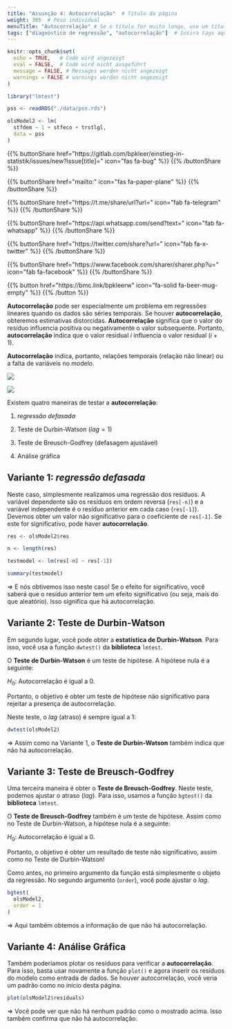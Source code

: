 ```yaml
---
title: "Assunção 4: Autocorrelação"  # Título da página
weight: 305  # Peso individual
menuTitle: "Autocorrelação" # Se o título for muito longo, use um título curto aqui
tags: ["diagnóstico de regressão", "autocorrelação"]  # Insira tags aqui; Palavra curta que descreve o que acontece na página
---
```

```r
knitr::opts_chunk$set(
  echo = TRUE,   # Code wird angezeigt
  eval = FALSE,  # Code wird nicht ausgeführt
  message = FALSE, # Messages werden nicht angezeigt
  warnings = FALSE # warnings werden nicht angezeigt
)

library("lmtest")

pss <- readRDS("./data/pss.rds")

olsModel2 <- lm(
  stfdem ~ 1 + stfeco + trstlgl,   
  data = pss
)      
```

{{% buttonShare href=\"https\:\/\/gitlab.com\/bpkleer\/einstieg-in-statistik\/issues\/new?issue[title]=\" icon=\"fas fa-bug\" %}} {{% /buttonShare %}} 

{{% buttonShare href=\"mailto\:\" icon=\"fas fa-paper-plane\" %}} {{% /buttonShare %}}

{{% buttonShare href=\"https\:\/\/t.me\/share\/url?url=\" icon=\"fab fa-telegram\" %}} {{% /buttonShare %}}

{{% buttonShare href=\"https\:\/\/api.whatsapp.com\/send?text=\" icon=\"fab fa-whatsapp\" %}} {{% /buttonShare %}}

{{% buttonShare href=\"https\:\/\/twitter.com\/share?url=\" icon=\"fab fa-x-twitter\" %}} {{% /buttonShare %}}

{{% buttonShare href=\"https\:\/\/www.facebook.com\/sharer\/sharer.php?u=\" icon=\"fab fa-facebook\" %}} {{% /buttonShare %}}

{{% button href=\"https\:\/\/bmc.link\/bpkleerw\" icon=\"fa-solid fa-beer-mug-empty\" %}} {{% /button %}}

**Autocorrelação** pode ser especialmente um problema em regressões lineares quando os dados são séries temporais. Se houver **autocorrelação**, obteremos estimativas distorcidas. **Autocorrelação** significa que o valor do resíduo influencia positiva ou negativamente o valor subsequente. Portanto, **autocorrelação** indica que o valor residual $i$ influencia o valor residual $(i+1)$.

**Autocorrelação** indica, portanto, relações temporais (relação não linear) ou a falta de variáveis no modelo.

![](../img/autocorr_pos.png)

![](../img/autocorr_neg.png)

Existem quatro maneiras de testar a **autocorrelação**:

1. *regressão defasada*

2. Teste de Durbin-Watson ($lag = 1$)

3. Teste de Breusch-Godfrey (defasagem ajustável)

4. Análise gráfica

## Variante 1: *regressão defasada* 
Neste caso, simplesmente realizamos uma regressão dos resíduos. A variável dependente são os resíduos em ordem reversa (`res[-n]`) e a variável independente é o resíduo anterior em cada caso (`res[-1]`). Devemos obter um valor não significativo para o coeficiente de `res[-1]`. Se este for significativo, pode haver **autocorrelação**.

```r
res <- olsModel2$res  

n <- length(res)       

testmodel <- lm(res[-n] ~ res[-1]) 

summary(testmodel)
```

$\Rightarrow$ E nós obtivemos isso neste caso! Se o efeito for significativo, você saberá que o resíduo anterior tem um efeito significativo (ou seja, mais do que aleatório). Isso significa que há autocorrelação.

## Variante 2: Teste de Durbin-Watson
Em segundo lugar, você pode obter a **estatística de Durbin-Watson**. Para isso, você usa a função `dwtest()` da **biblioteca** `lmtest`.

O **Teste de Durbin-Watson** é um teste de hipótese. A hipótese nula é a seguinte:

$H_0$: Autocorrelação é igual a $0$.

Portanto, o objetivo é obter um teste de hipótese não significativo para rejeitar a presença de autocorrelação.

Neste teste, o *lag* (atraso) é sempre igual a $1$:
```r
dwtest(olsModel2)
```

$\Rightarrow$ Assim como na Variante 1, o **Teste de Durbin-Watson** também indica que não há autocorrelação.

## Variante 3: Teste de Breusch-Godfrey
Uma terceira maneira é obter o **Teste de Breusch-Godfrey**. Neste teste, podemos ajustar o atraso (*lag*). Para isso, usamos a função `bgtest()` da **biblioteca** `lmtest`.

O **Teste de Breusch-Godfrey** também é um teste de hipótese. Assim como no Teste de Durbin-Watson, a hipótese nula é a seguinte:

$H_0$: Autocorrelação é igual a $0$.

Portanto, o objetivo é obter um resultado de teste não significativo, assim como no Teste de Durbin-Watson!

Como antes, no primeiro argumento da função está simplesmente o objeto da regressão. No segundo argumento (`order`), você pode ajustar o *lag*.
```r
bgtest(
  olsModel2,
  order = 1
) 
```

$\Rightarrow$ Aqui também obtemos a informação de que não há autocorrelação.

## Variante 4: Análise Gráfica
Também poderíamos plotar os resíduos para verificar a **autocorrelação**. Para isso, basta usar novamente a função `plot()` e agora inserir os resíduos do modelo como entrada de dados. Se houver autocorrelação, você veria um padrão como no início desta página.
```r
plot(olsModel2$residuals)
```

$\Rightarrow$ Você pode ver que não há nenhum padrão como o mostrado acima. Isso também confirma que não há autocorrelação.
